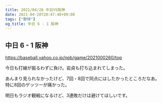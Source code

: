```yaml
---
title: 2021/04/28 中日VS阪神
date: 2021-04-28T20:47:40+09:00
tags: ["野球"]
og_title: 中日 6 - 1 阪神
---
```


## 中日 6 - 1 阪神

https://baseball.yahoo.co.jp/npb/game/2021000260/top

今日も打線が振るわずに負け。岩貞も打ち込まれてしまった。

あんまり見られなかったけど、7回・8回で同点にはしたかったところだなあ。特に8回のゲッツーが痛かった。

明日もラジオ観戦になるけど、3連敗だけは避けてほしいです。